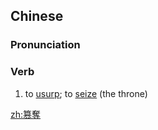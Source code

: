 {{also|篡夺}}
==Chinese==
{{zh-forms|s=篡夺}}

===Pronunciation===
{{zh-pron
|m=cuànduó
|c=saan3 dyut6
|mn=qz,xm,zz:chhoàn-toa̍t
|cat=v
}}

===Verb===
{{zh-verb}}

# to [[usurp]]; to [[seize]] (the throne)

[[zh:篡奪]]